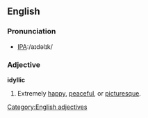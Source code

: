 ==English==

===Pronunciation===
*[[w:International Phonetic Alphabet|IPA]]:/aɪdəlɪk/

===Adjective===
'''idyllic'''
# Extremely [[happy]], [[peaceful]], or [[picturesque]].

[[Category:English adjectives]]